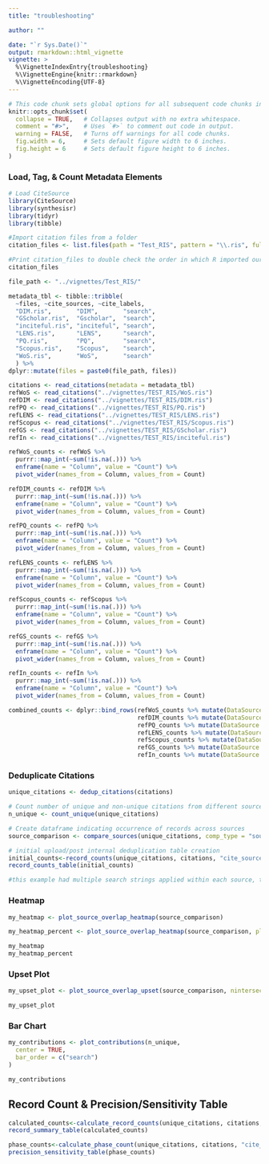 ```yaml
---
title: "troubleshooting"

author: ""

date: "`r Sys.Date()`"
output: rmarkdown::html_vignette
vignette: >
  %\VignetteIndexEntry{troubleshooting}
  %\VignetteEngine{knitr::rmarkdown}
  %\VignetteEncoding{UTF-8}
---
```



```r
# This code chunk sets global options for all subsequent code chunks in the document using the `knitr` package in R.
knitr::opts_chunk$set(
  collapse = TRUE,   # Collapses output with no extra whitespace.
  comment = "#>",    # Uses `#>` to comment out code in output.
  warning = FALSE,   # Turns off warnings for all code chunks.
  fig.width = 6,     # Sets default figure width to 6 inches.
  fig.height = 6     # Sets default figure height to 6 inches.
)
```

### Load, Tag, & Count Metadata Elements
```r
# Load CiteSource
library(CiteSource)
library(synthesisr)
library(tidyr)
library(tibble)

#Import citation files from a folder
citation_files <- list.files(path = "Test_RIS", pattern = "\\.ris", full.names = TRUE)

#Print citation_files to double check the order in which R imported our files.
citation_files

file_path <- "../vignettes/Test_RIS/"

metadata_tbl <- tibble::tribble(
  ~files, ~cite_sources, ~cite_labels,
  "DIM.ris",       "DIM",       "search",
  "GScholar.ris",  "Gscholar",  "search",
  "inciteful.ris", "inciteful", "search",
  "LENS.ris",      "LENS",      "search",
  "PQ.ris",        "PQ",        "search",
  "Scopus.ris",    "Scopus",    "search",
  "WoS.ris",       "WoS",       "search"
  ) %>%
dplyr::mutate(files = paste0(file_path, files))

citations <- read_citations(metadata = metadata_tbl)
refWoS <- read_citations("../vignettes/TEST_RIS/WoS.ris")
refDIM <- read_citations("../vignettes/TEST_RIS/DIM.ris")
refPQ <- read_citations("../vignettes/TEST_RIS/PQ.ris")
refLENS <- read_citations("../vignettes/TEST_RIS/LENS.ris")
refScopus <- read_citations("../vignettes/TEST_RIS/Scopus.ris")
refGS <- read_citations("../vignettes/TEST_RIS/GScholar.ris")
refIn <- read_citations("../vignettes/TEST_RIS/inciteful.ris")

refWoS_counts <- refWoS %>% 
  purrr::map_int(~sum(!is.na(.))) %>%
  enframe(name = "Column", value = "Count") %>% 
  pivot_wider(names_from = Column, values_from = Count)

refDIM_counts <- refDIM %>% 
  purrr::map_int(~sum(!is.na(.))) %>%
  enframe(name = "Column", value = "Count") %>% 
  pivot_wider(names_from = Column, values_from = Count)

refPQ_counts <- refPQ %>% 
  purrr::map_int(~sum(!is.na(.))) %>%
  enframe(name = "Column", value = "Count") %>% 
  pivot_wider(names_from = Column, values_from = Count)

refLENS_counts <- refLENS %>% 
  purrr::map_int(~sum(!is.na(.))) %>%
  enframe(name = "Column", value = "Count") %>% 
  pivot_wider(names_from = Column, values_from = Count)

refScopus_counts <- refScopus %>% 
  purrr::map_int(~sum(!is.na(.))) %>%
  enframe(name = "Column", value = "Count") %>% 
  pivot_wider(names_from = Column, values_from = Count)

refGS_counts <- refGS %>% 
  purrr::map_int(~sum(!is.na(.))) %>%
  enframe(name = "Column", value = "Count") %>% 
  pivot_wider(names_from = Column, values_from = Count)

refIn_counts <- refIn %>% 
  purrr::map_int(~sum(!is.na(.))) %>%
  enframe(name = "Column", value = "Count") %>% 
  pivot_wider(names_from = Column, values_from = Count)

combined_counts <- dplyr::bind_rows(refWoS_counts %>% mutate(DataSource = "refWoS"),
                                    refDIM_counts %>% mutate(DataSource = "refDIM"),
                                    refPQ_counts %>% mutate(DataSource = "refPQ"),
                                    refLENS_counts %>% mutate(DataSource = "refLENS"),
                                    refScopus_counts %>% mutate(DataSource = "refScopus"),
                                    refGS_counts %>% mutate(DataSource = "refGS"),
                                    refIn_counts %>% mutate(DataSource = "refIn"))

```
### Deduplicate Citations
```r
unique_citations <- dedup_citations(citations)

# Count number of unique and non-unique citations from different sources and labels
n_unique <- count_unique(unique_citations)

# Create dataframe indicating occurrence of records across sources
source_comparison <- compare_sources(unique_citations, comp_type = "sources")

# initial upload/post internal deduplication table creation
initial_counts<-record_counts(unique_citations, citations, "cite_source")
record_counts_table(initial_counts)

#this example had multiple search strings applied within each source, therefore there were a large number of duplicates within each source.
```

### Heatmap
```r
my_heatmap <- plot_source_overlap_heatmap(source_comparison)

my_heatmap_percent <- plot_source_overlap_heatmap(source_comparison, plot_type = "percentages")

my_heatmap
my_heatmap_percent
```

### Upset Plot
```r
my_upset_plot <- plot_source_overlap_upset(source_comparison, nintersects = 70, order.by = c( "freq", "degree"), number.angles = 30,)

my_upset_plot
```

### Bar Chart
```r
my_contributions <- plot_contributions(n_unique,
  center = TRUE,
  bar_order = c("search")
)

my_contributions
```

## Record Count & Precision/Sensitivity Table
```r
calculated_counts<-calculate_record_counts(unique_citations, citations, n_unique, "cite_source")
record_summary_table(calculated_counts)

phase_counts<-calculate_phase_count(unique_citations, citations, "cite_source")
precision_sensitivity_table(phase_counts)
```